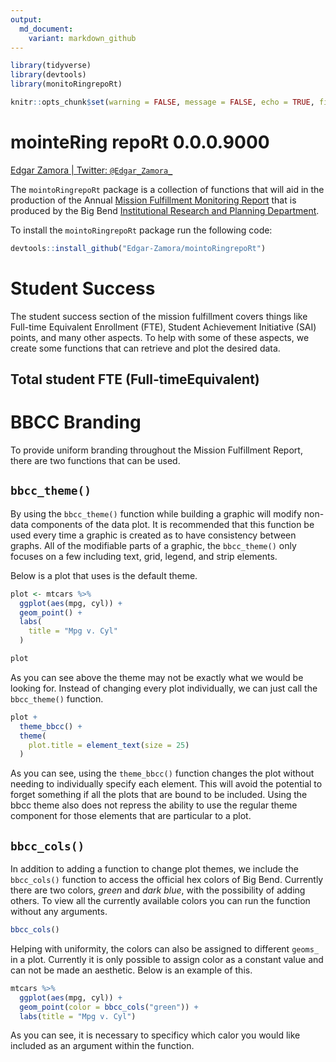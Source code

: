 ```yaml
---
output:
  md_document:
    variant: markdown_github
---
```


```r
library(tidyverse)
library(devtools)
library(monitoRingrepoRt)

knitr::opts_chunk$set(warning = FALSE, message = FALSE, echo = TRUE, fig.align = 'center')

```

# mointeRing repoRt 0.0.0.9000

[Edgar Zamora \| Twitter: `@Edgar_Zamora_`](https://twitter.com/Edgar_Zamora_)

The `mointoRingrepoRt` package is a collection of functions that will aid in the production of the Annual [Mission Fulfillment Monitoring Report](https://www.bigbend.edu/monitoring-reports/) that is produced by the Big Bend [Institutional Research and Planning Department](https://www.bigbend.edu/information-center/institutional-research-planning/).

To install the `mointoRingrepoRt` package run the following code:

```r
devtools::install_github("Edgar-Zamora/mointoRingrepoRt")
```

# Student Success

The student success section of the mission fulfillment covers things like Full-time Equivalent Enrollment (FTE), Student Achievement Initiative (SAI) points, and many other aspects.  To help with some of these aspects, we create some functions that can retrieve and plot the desired data. 

## Total student FTE (Full‐timeEquivalent)




# BBCC Branding

To provide uniform branding throughout the Mission Fulfillment Report, there are two functions that can be used. 

## `bbcc_theme()`

By using the `bbcc_theme()` function while building a graphic will modify non-data components of the data plot. It is recommended that this function be used every time a graphic is created as to have consistency between graphs. All of the modifiable parts of a graphic, the `bbcc_theme()` only focuses on a few including text, grid, legend, and strip elements.

Below is a plot that uses is the default theme.

```r
plot <- mtcars %>%
  ggplot(aes(mpg, cyl)) +
  geom_point() +
  labs(
    title = "Mpg v. Cyl"
  )

plot

```

As you can see above the theme may not be exactly what we would be looking for. Instead of changing every plot individually, we can just call the `bbcc_theme()` function. 

```r
plot +
  theme_bbcc() +
  theme(
    plot.title = element_text(size = 25)
  )

```

As you can see, using the `theme_bbcc()` function changes the plot without needing to individually specify each element. This will avoid the potential to forget something if all the plots that are bound to be included. Using the bbcc theme also does not repress the ability to use the regular theme component for those elements that are particular to a plot. 

## `bbcc_cols()`

In addition to adding a function to change plot themes, we include the `bbcc_cols()` function to access the official hex colors of Big Bend. Currently there are two colors, *green* and *dark blue*, with the possibility of adding others. To view all the currently available colors you can run the function without any arguments.

```r

bbcc_cols()

```

Helping with uniformity, the colors can also be assigned to different `geoms_` in a plot. Currently it is only possible to assign color as a constant value and can not be made an aesthetic. Below  is an example of this.

```r

mtcars %>% 
  ggplot(aes(mpg, cyl)) +
  geom_point(color = bbcc_cols("green")) +
  labs(title = "Mpg v. Cyl")

```

As you can see, it is necessary to specificy which calor you would like included as an argument within the function.



